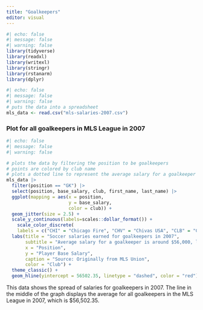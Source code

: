 ```yaml
---
title: "Goalkeepers"
editor: visual
---
```


```r
#| echo: false
#| message: false
#| warning: false
library(tidyverse)
library(readxl)
library(writexl)
library(stringr)
library(rstanarm)
library(dplyr)
```

```r
#| echo: false
#| message: false
#| warning: false
# puts the data into a spreadsheet
mls_data <- read.csv("mls-salaries-2007.csv")

```

### Plot for all goalkeepers in MLS League in 2007

```r
#| echo: false
#| message: false
#| warning: false

# plots the data by filtering the position to be goalkeepers
# points are colored by club name
# plots a dotted line to represent the average salary for a goalkeeper
mls_data |> 
  filter(position == "GK") |> 
  select(position, base_salary, club, first_name, last_name) |>
  ggplot(mapping = aes(x = position, 
                       y = base_salary, 
                       color = club)) + 
  geom_jitter(size = 2.5) + 
  scale_y_continuous(labels=scales::dollar_format()) + 
    scale_color_discrete( 
    labels = c("CHI" = "Chicago Fire", "CHV" = "Chivas USA", "CLB" = "Columbus Crew", "COL" =         "Colorado Rapids", "DAL" = "FC Dallas", "DC" = "D.C. United", "HOU" = "Houston Dynamo", "KC" =     "Kansas City Wizards", "LA" = "LA Galaxy", "NE" = "New England Revolution", "NY" = "New York Red Bulls", "RSL" = "Real Salt Lake", "TFC" = "Toronto FC")) + 
  labs(title = "Soccer salaries earned for goalkeepers in 2007",
       subtitle = "Average salary for a goalkeeper is around $56,000, less than average for all positions", 
       x = "Position", 
       y = "Player Base Salary", 
       caption = "Source: Originally from MLS Union", 
       color = "Club") + 
  theme_classic() + 
  geom_hline(yintercept = 56502.35, linetype = "dashed", color = "red")
```

This data shows the spread of salaries for goalkeepers in 2007. The line in the middle of the graph displays the average for all goalkeepers in the MLS League in 2007, which is \$56,502.35.
